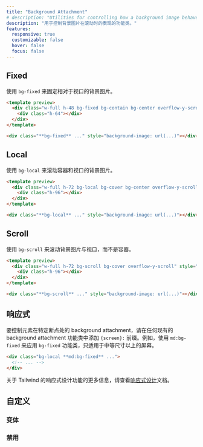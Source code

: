 ```yaml
---
title: "Background Attachment"
# description: "Utilities for controlling how a background image behaves when scrolling."
description: "用于控制背景图片在滚动时的表现的功能类。"
features:
  responsive: true
  customizable: false
  hover: false
  focus: false
---
```




## Fixed

<!-- Use `bg-fixed` to fix the background image relative to the viewport. -->
使用 `bg-fixed` 来固定相对于视口的背景图片。

```html lightBlue
<template preview>
  <div class="w-full h-48 bg-fixed bg-contain bg-center overflow-y-scroll" style="background-image:url('/img/placeholder-light-blue.svg');">
    <div class="h-64"></div>
  </div>
</template>

<div class="**bg-fixed** ..." style="background-image: url(...)"></div>
```

## Local

<!-- Use `bg-local` to scroll the background image with the container and the viewport. -->
使用 `bg-local` 来滚动容器和视口的背景图片。

```html indigo
<template preview>
  <div class="w-full h-72 bg-local bg-cover bg-center overflow-y-scroll" style="background-image:url('/img/placeholder-indigo.svg');">
    <div class="h-96"></div>
  </div>
</template>

<div class="**bg-local** ..." style="background-image: url(...)"></div>
```

## Scroll

<!-- Use `bg-scroll` to scroll the background image with the viewport, but not with the container. -->
使用 `bg-scroll` 来滚动背景图片与视口，而不是容器。

```html fuchsia
<template preview>
  <div class="w-full h-72 bg-scroll bg-cover overflow-y-scroll" style="background-image:url('/img/placeholder-fuchsia.svg');">
    <div class="h-96"></div>
  </div>
</template>

<div class="**bg-scroll** ..." style="background-image: url(...)"></div>
```

<!-- ## Responsive -->
## 响应式 

<!-- To control the background attachment of an element at a specific breakpoint, add a `{screen}:` prefix to any existing background attachment utility. For example, use `md:bg-fixed` to apply the `bg-fixed` utility at only medium screen sizes and above. -->
要控制元素在特定断点处的 background attachment，请在任何现有的 background attachment 功能类中添加 `{screen}:` 前缀。例如，使用 `md:bg-fixed` 来应用 `bg-fixed` 功能类，只适用于中等尺寸以上的屏幕。

```html
<div class="bg-local **md:bg-fixed** ...">
  <!-- ... -->
</div>
```

<!-- For more information about Tailwind's responsive design features, check out the [Responsive Design](/docs/responsive-design) documentation. -->
关于 Tailwind 的响应式设计功能的更多信息，请查看[响应式设计](/docs/responsive-design)文档。

<!-- ## Customizing -->
## 自定义 

<!-- ### Variants -->
### 变体 

<Variants plugin="backgroundAttachment" />

<!-- ### Disabling -->
### 禁用 

<Disabling plugin="backgroundAttachment" />
